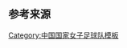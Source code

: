 {{National squad
 | name= 1996年奥运会女子足球中国参赛名单
 | bg        = Red
 | fg        = Yellow
 | flag      = the People's Republic of China
 | country   = CHN
 | team link = 中国国家女子足球队
 | title     = 中国队参赛名单
 | comp link = 1996年夏季奥林匹克运动会女子足球比赛
 | comp      = 1996年奥运会女子足球比赛（银牌）
 | gender    = female
 | p1        = [[钟红莲]] 
 | p2        = [[王丽萍 (足球运动员)|王丽萍]] 
 | p3        = [[范运杰]] 
 | p4        = [[于红旗]] 
 | p5        = [[谢慧琳]] 
 | p6        = [[赵利红]] 
 | p7        = [[韦海英]] 
 | p8        = [[水庆霞]] 
 | p9        = [[孙雯]] 
 | p10       = [[刘爱玲]] 
 | p11       = [[孙庆梅]] 
 | p12       = [[温莉蓉]]
 | p13       = [[刘英 (足球运动员)|刘英]] 
 | p14       = [[陈玉凤]]
 | p15       = [[施桂红]] 
 | p16       = [[高红]] 
 | p18       = [[张岩 (足球运动员)|张岩]] 
 | p20       = [[牛丽杰]] 
 | coach       = [[马元安]]
}}<noinclude>
==参考来源==
{{refbegin}}
{{cite web
| language   = en
| url        = http://www.fifa.com/tournaments/archive/tournament=509/edition=4715/teams/team=1882892.html
| title      = Olympic Football Tournaments Atlanta 1996 - Women : China PR
| publisher  = [[国际足球联合会|FIFA]]
| accessdate = 2009年4月13日
}}
{{refend}}
[[Category:中国国家女子足球队模板]]
</noinclude>